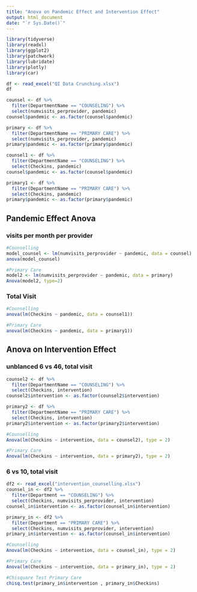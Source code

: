 ```yaml
---
title: "Anova on Pandemic Effect and Intervention Effect"
output: html_document
date: "`r Sys.Date()`"
---
```




```r
library(tidyverse)
library(readxl)
library(ggplot2)
library(patchwork)
library(lubridate)
library(plotly)
library(car)
```

```r
df <- read_excel("QI Data Crunching.xlsx") 
df
```

```r
counsel <- df %>%
  filter(DepartmentName == "COUNSELING") %>%
  select(numvisits_perprovider, pandemic) 
counsel$pandemic <- as.factor(counsel$pandemic)

primary <- df %>%
  filter(DepartmentName == "PRIMARY CARE") %>%
  select(numvisits_perprovider, pandemic) 
primary$pandemic <- as.factor(primary$pandemic)
```


```r
counsel1 <- df %>%
  filter(DepartmentName == "COUNSELING") %>%
  select(Checkins, pandemic) 
counsel$pandemic <- as.factor(counsel$pandemic)

primary1 <- df %>%
  filter(DepartmentName == "PRIMARY CARE") %>%
  select(Checkins, pandemic) 
primary$pandemic <- as.factor(primary$pandemic)
```

## Pandemic Effect Anova

### visits per month per provider

```r
#Counselling
model_counsel <- lm(numvisits_perprovider ~ pandemic, data = counsel)
anova(model_counsel)
```


```r
#Primary Care
model2 <- lm(numvisits_perprovider ~ pandemic, data = primary)
Anova(model2, type=2)
```


### Total Visit

```r
#Counselling
anova(lm(Checkins ~ pandemic, data = counsel1))
```


```r
#Primary Care
anova(lm(Checkins ~ pandemic, data = primary1))
```



## Anova on Intervention Effect


### unblanced 6 vs 46, total visit

```r
counsel2 <- df %>%
  filter(DepartmentName == "COUNSELING") %>%
  select(Checkins, intervention) 
counsel2$intervention <- as.factor(counsel2$intervention)

primary2 <- df %>%
  filter(DepartmentName == "PRIMARY CARE") %>%
  select(Checkins, intervention) 
primary2$intervention <- as.factor(primary2$intervention)
```



```r
#Counselling
Anova(lm(Checkins ~ intervention, data = counsel2), type = 2)
```


```r
#Primary Care
Anova(lm(Checkins ~ intervention, data = primary2), type = 2)
```



###  6 vs 10, total visit

```r
df2 <- read_excel("intervention_counselling.xlsx")
counsel_in <- df2 %>%
  filter(Department == "COUNSELING") %>%
  select(Checkins, numvisits_perprovider, intervention) 
counsel_in$intervention <- as.factor(counsel_in$intervention)

primary_in <- df2 %>%
  filter(Department == "PRIMARY CARE") %>%
  select(Checkins, numvisits_perprovider, intervention) 
primary_in$intervention <- as.factor(counsel_in$intervention)
```




```r
#Counselling
Anova(lm(Checkins ~ intervention, data = counsel_in), type = 2)
```


```r
#Primary Care
Anova(lm(Checkins ~ intervention, data = primary_in), type = 2)
```


```r
#Chisquare Test Primary Care
chisq.test(primary_in$intervention , primary_in$Checkins)
```

